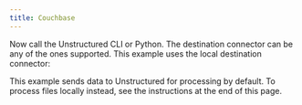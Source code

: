 ```yaml
---
title: Couchbase
---
```



<SharedCouchbase/>

Now call the Unstructured CLI or Python. The destination connector can be any of the ones supported. This example uses the local destination connector:

This example sends data to Unstructured for processing by default. To process files locally instead, see the instructions at the end of this page.


<CodeGroup>
  <CouchbaseSh />
  <CouchbasePyV2 />
</CodeGroup>



<SharedPartitionByAPIOSS/>